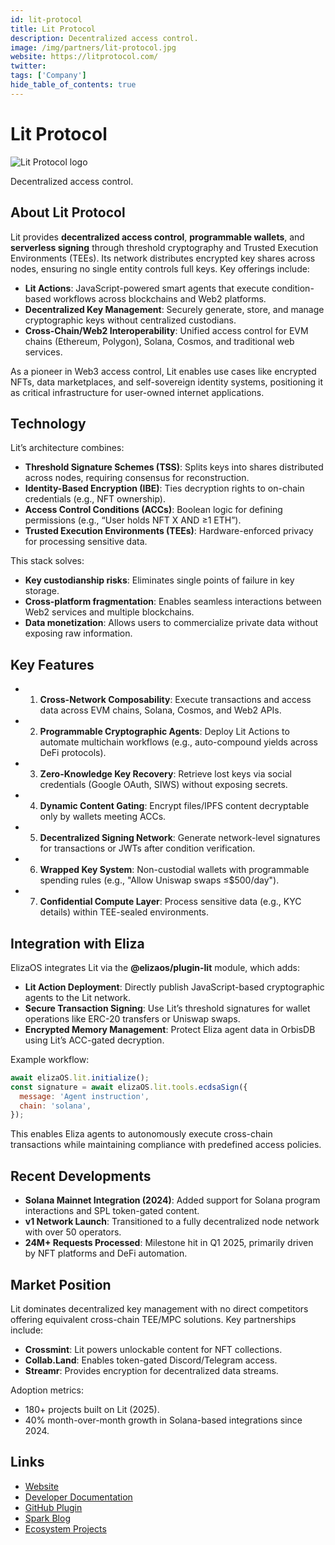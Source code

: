 ```yaml
---
id: lit-protocol
title: Lit Protocol
description: Decentralized access control.
image: /img/partners/lit-protocol.jpg
website: https://litprotocol.com/
twitter:
tags: ['Company']
hide_table_of_contents: true
---
```


# Lit Protocol

<div className="partner-logo">
  <img src="/img/partners/lit-protocol.jpg" alt="Lit Protocol logo" />
</div>

Decentralized access control.

## About Lit Protocol

Lit provides **decentralized access control**, **programmable wallets**, and **serverless signing** through threshold cryptography and Trusted Execution Environments (TEEs). Its network distributes encrypted key shares across nodes, ensuring no single entity controls full keys. Key offerings include:

- **Lit Actions**: JavaScript-powered smart agents that execute condition-based workflows across blockchains and Web2 platforms.
- **Decentralized Key Management**: Securely generate, store, and manage cryptographic keys without centralized custodians.
- **Cross-Chain/Web2 Interoperability**: Unified access control for EVM chains (Ethereum, Polygon), Solana, Cosmos, and traditional web services.

As a pioneer in Web3 access control, Lit enables use cases like encrypted NFTs, data marketplaces, and self-sovereign identity systems, positioning it as critical infrastructure for user-owned internet applications.

## Technology

Lit’s architecture combines:

- **Threshold Signature Schemes (TSS)**: Splits keys into shares distributed across nodes, requiring consensus for reconstruction.
- **Identity-Based Encryption (IBE)**: Ties decryption rights to on-chain credentials (e.g., NFT ownership).
- **Access Control Conditions (ACCs)**: Boolean logic for defining permissions (e.g., “User holds NFT X AND ≥1 ETH”).
- **Trusted Execution Environments (TEEs)**: Hardware-enforced privacy for processing sensitive data.

This stack solves:

- **Key custodianship risks**: Eliminates single points of failure in key storage.
- **Cross-platform fragmentation**: Enables seamless interactions between Web2 services and multiple blockchains.
- **Data monetization**: Allows users to commercialize private data without exposing raw information.

## Key Features

- 1. **Cross-Network Composability**: Execute transactions and access data across EVM chains, Solana, Cosmos, and Web2 APIs.
- 2. **Programmable Cryptographic Agents**: Deploy Lit Actions to automate multichain workflows (e.g., auto-compound yields across DeFi protocols).
- 3. **Zero-Knowledge Key Recovery**: Retrieve lost keys via social credentials (Google OAuth, SIWS) without exposing secrets.
- 4. **Dynamic Content Gating**: Encrypt files/IPFS content decryptable only by wallets meeting ACCs.
- 5. **Decentralized Signing Network**: Generate network-level signatures for transactions or JWTs after condition verification.
- 6. **Wrapped Key System**: Non-custodial wallets with programmable spending rules (e.g., "Allow Uniswap swaps ≤$500/day").
- 7. **Confidential Compute Layer**: Process sensitive data (e.g., KYC details) within TEE-sealed environments.

## Integration with Eliza

ElizaOS integrates Lit via the **@elizaos/plugin-lit** module, which adds:

- **Lit Action Deployment**: Directly publish JavaScript-based cryptographic agents to the Lit network.
- **Secure Transaction Signing**: Use Lit’s threshold signatures for wallet operations like ERC-20 transfers or Uniswap swaps.
- **Encrypted Memory Management**: Protect Eliza agent data in OrbisDB using Lit’s ACC-gated decryption.

Example workflow:

```javascript
await elizaOS.lit.initialize();
const signature = await elizaOS.lit.tools.ecdsaSign({
  message: 'Agent instruction',
  chain: 'solana',
});
```

This enables Eliza agents to autonomously execute cross-chain transactions while maintaining compliance with predefined access policies.

## Recent Developments

- **Solana Mainnet Integration (2024)**: Added support for Solana program interactions and SPL token-gated content.
- **v1 Network Launch**: Transitioned to a fully decentralized node network with over 50 operators.
- **24M+ Requests Processed**: Milestone hit in Q1 2025, primarily driven by NFT platforms and DeFi automation.

## Market Position

Lit dominates decentralized key management with no direct competitors offering equivalent cross-chain TEE/MPC solutions. Key partnerships include:

- **Crossmint**: Lit powers unlockable content for NFT collections.
- **Collab.Land**: Enables token-gated Discord/Telegram access.
- **Streamr**: Provides encryption for decentralized data streams.

Adoption metrics:

- 180+ projects built on Lit (2025).
- 40% month-over-month growth in Solana-based integrations since 2024.

## Links

- [Website](https://litprotocol.com/)
- [Developer Documentation](https://developer.litprotocol.com)
- [GitHub Plugin](https://github.com/elizaos-plugins/plugin-lit)
- [Spark Blog](https://spark.litprotocol.com/)
- [Ecosystem Projects](https://developer.litprotocol.com/what-is-lit#ecosystem)
